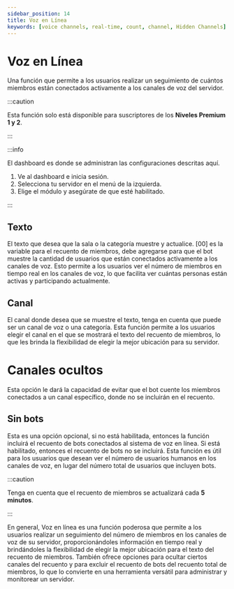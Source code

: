 ```yaml
---
sidebar_position: 14
title: Voz en Línea
keywords: [voice channels, real-time, count, channel, Hidden Channels]
---
```


# Voz en Línea

Una función que permite a los usuarios realizar un seguimiento de cuántos miembros están conectados activamente a los canales de voz del servidor.

:::caution

Esta función solo está disponible para suscriptores de los **Niveles Premium 1 y 2**.

:::

:::info

El dashboard es donde se administran las configuraciones descritas aquí.

1. Ve al dashboard e inicia sesión.
2. Selecciona tu servidor en el menú de la izquierda.
3. Elige el módulo y asegúrate de que esté habilitado.

:::

## Texto

El texto que desea que la sala o la categoría muestre y actualice. [00] es la variable para el recuento de miembros, debe agregarse para que el bot muestre la cantidad de usuarios que están conectados activamente a los canales de voz. Esto permite a los usuarios ver el número de miembros en tiempo real en los canales de voz, lo que facilita ver cuántas personas están activas y participando actualmente.

## Canal

El canal donde desea que se muestre el texto, tenga en cuenta que puede ser un canal de voz o una categoría. Esta función permite a los usuarios elegir el canal en el que se mostrará el texto del recuento de miembros, lo que les brinda la flexibilidad de elegir la mejor ubicación para su servidor.

# Canales ocultos

Esta opción le dará la capacidad de evitar que el bot cuente los miembros conectados a un canal específico, donde no se incluirán en el recuento.

## Sin bots

Esta es una opción opcional, si no está habilitada, entonces la función incluirá el recuento de bots conectados al sistema de voz en línea. Si está habilitado, entonces el recuento de bots no se incluirá. Esta función es útil para los usuarios que desean ver el número de usuarios humanos en los canales de voz, en lugar del número total de usuarios que incluyen bots.

:::caution

Tenga en cuenta que el recuento de miembros se actualizará cada **5 minutos**.

:::

En general, Voz en línea es una función poderosa que permite a los usuarios realizar un seguimiento del número de miembros en los canales de voz de su servidor, proporcionándoles información en tiempo real y brindándoles la flexibilidad de elegir la mejor ubicación para el texto del recuento de miembros. También ofrece opciones para ocultar ciertos canales del recuento y para excluir el recuento de bots del recuento total de miembros, lo que lo convierte en una herramienta versátil para administrar y monitorear un servidor.
